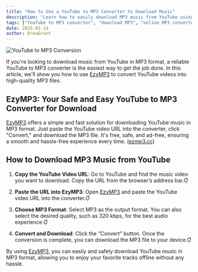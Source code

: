 ```yaml
---
title: "How to Use a YouTube to MP3 Converter to Download Music"
description: "Learn how to easily download MP3 music from YouTube using a YouTube to MP3 converter. Discover the simplest and safest way to get your favorite music."
tags: ["YouTube to MP3 converter", "download MP3", "online MP3 converter"]
date: 2025-01-14
author: DrewGrant
---
```


![YouTube to MP3 Conversion](/assets/images/blog/illustration-youtube-to-mp3-converter.webp)

If you're looking to download music from YouTube in MP3 format, a reliable YouTube to MP3 converter is the easiest way to get the job done. In this article, we'll show you how to use [EzyMP3](/) to convert YouTube videos into high-quality MP3 files.

## EzyMP3: Your Safe and Easy YouTube to MP3 Converter for Download

[EzyMP3](/) offers a simple and fast solution for downloading YouTube music in MP3 format. Just paste the YouTube video URL into the converter, click "Convert," and download the MP3 file. It's free, safe, and ad-free, ensuring a smooth and hassle-free experience every time. ([ezmp3.cc](https://ezmp3.cc/v3?utm_source=chatgpt.com))

## How to Download MP3 Music from YouTube

1. **Copy the YouTube Video URL**: Go to YouTube and find the music video you want to download. Copy the URL from the browser’s address bar.

2. **Paste the URL into EzyMP3**: Open [EzyMP3](/) and paste the YouTube video URL into the converter.

3. **Choose MP3 Format**: Select MP3 as the output format. You can also select the desired quality, such as 320 kbps, for the best audio experience.

4. **Convert and Download**: Click the "Convert" button. Once the conversion is complete, you can download the MP3 file to your device.

By using [EzyMP3](/), you can easily and safely download YouTube music in MP3 format, allowing you to enjoy your favorite tracks offline without any hassle.
